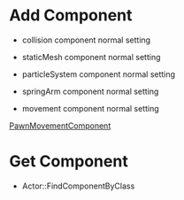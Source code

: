 






= Add Component =
* collision component normal setting
{{{class="brush: c++"
	USphereComponent* sphereComponent = CreateDefaultSubobject<USphereComponent>(TEXT("RootComponent"));
	//RootComponent = sphereComponent;
	sphereComponent->AttachToComponent(GetCapsuleComponent(), FAttachmentTransformRules::KeepRelativeTransform)
	sphereComponent->SetSphereRadius(40.0f);
	sphereComponent->SetCollisionProfileName("Pawn");
}}}
	
* staticMesh component normal setting	
{{{class="brush: c++"
	// 注意区分StaticMesh 和HierarchicalInstancedStaticMesh，如果设置mesh时总不出现在屏幕上，很可能勿用了HierarchicalInstancedStaticMesh
	UStaticMeshComponent* staticMeshComponent = CreateDefaultSubobject<UStaticMeshComponent>(TEXT("VisualSphere"));
	staticMeshComponent->SetupAttachment(RootComponent);
	static ConstructorHelpers::FObjectFinder<UStaticMesh> sphereAsset(TEXT("/Engine/BasicShapes/Sphere.Sphere"));
	if (sphereAsset.Succeeded()) {
		staticMeshComponent->SetStaticMesh(sphereAsset.Object);
		staticMeshComponent->SetRelativeLocation(FVector(0, 0, 0));
		staticMeshComponent->SetWorldScale3D(FVector(0.8f));
	}
}}}

* particleSystem component normal setting
{{{class="brush: c++"
	// particle system
	OurParticleSystem = CreateDefaultSubobject<UParticleSystemComponent>(TEXT("Movement particles"));
	OurParticleSystem->SetupAttachment(staticMeshComponent);
	OurParticleSystem->bAutoActivate = false;
	OurParticleSystem->SetRelativeLocation(FVector(-20, 0, 20));
	static ConstructorHelpers::FObjectFinder<UParticleSystem> ParticleAsset(TEXT("/Game/StarterContent/Particles/P_Fire.P_Fire"));
	if (ParticleAsset.Succeeded()) {
		OurParticleSystem->SetTemplate(ParticleAsset.Object);
	}
}}}

* springArm component normal setting
{{{class="brush: c++"
	// spring arm
	USpringArmComponent* springArm = CreateDefaultSubobject<USpringArmComponent>(TEXT("CameraAttachmentArm"));
	springArm->SetupAttachment(RootComponent);
	springArm->RelativeRotation = FRotator(-45, 0, 0);
	springArm->TargetArmLength = 400;
	springArm->bEnableCameraLag = true;
	springArm->CameraLagSpeed = 3;
	
	// camera
	UCameraComponent* camera = CreateDefaultSubobject<UCameraComponent>(TEXT("ActualCamera"));
	camera->SetupAttachment(springArm, USpringArmComponent::SocketName);
}}}

* movement component normal setting
[[PawnMovementComponent]]
{{{class="brush: c++"
	OurMovementComponent = CreateDefaultSubobject<UCollidingPawnMovementComponent>(TEXT("CustomMovementComponent"));
	// set controll which component to move
	OurMovementComponent->UpdatedComponent = RootComponent;
	OurMovementComponent->SetupAttachment(RootComponent);
}}}


= Get Component =
* Actor::FindComponentByClass
{{{class="brush: c++"
UPawnMovementComponent* APawn::GetMovementComponent() const
{
	return FindComponentByClass<UPawnMovementComponent>();
}
}}}


